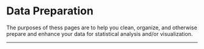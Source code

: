 # Data Preparation {.unnumbered}

The purposes of thess pages are to help you clean, organize, and otherwise prepare and enhance your data for statistical analysis and/or visualization.

------------------------------------------------------------------------
